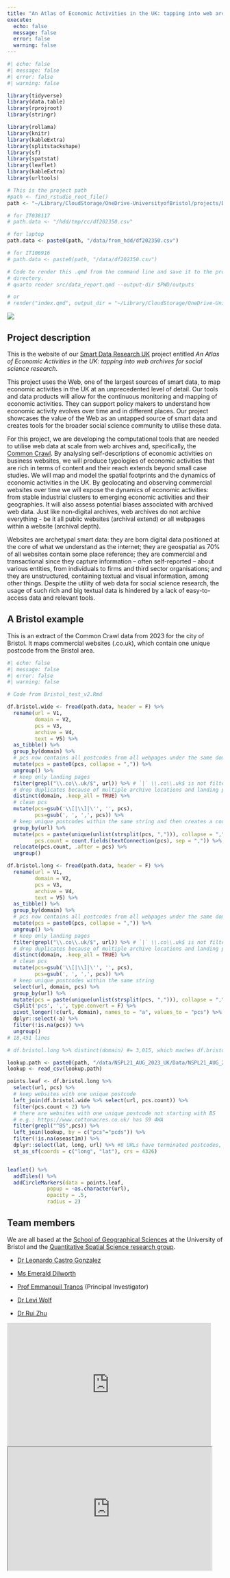 ```yaml
---
title: "An Atlas of Economic Activities in the UK: tapping into web archives for social science research"
execute:
  echo: false
  message: false
  error: false
  warning: false
---
```


```r
#| echo: false
#| message: false
#| error: false
#| warning: false

library(tidyverse)
library(data.table)
library(rprojroot)
library(stringr)

library(rollama)
library(knitr)
library(kableExtra)
library(splitstackshape) 
library(sf)
library(spatstat)
library(leaflet)
library(kableExtra)
library(urltools)

# This is the project path
#path <- find_rstudio_root_file()
path <- "~/Library/CloudStorage/OneDrive-UniversityofBristol/projects/DFA"

# for IT038117
# path.data <- "/hdd/tmp/cc/df202350.csv"

# for laptop
path.data <- paste0(path, "/data/from_hdd/df202350.csv")

# for IT106916
# path.data <- paste0(path, "/data/df202350.csv")

# Code to render this .qmd from the command line and save it to the project
# directory.
# quarto render src/data_report.qmd --output-dir $PWD/outputs

# or 
# render("index.qmd", output_dir = "~/Library/CloudStorage/OneDrive-UniversityofBristol/projects/atlas-web/docs")
```


![](images/London_data_week.jpeg)

## Project description

This is the website of our [Smart Data Research UK](https://www.sdruk.ukri.org/2024/05/21/funding-new-smart-data-research/) project entitled *An Atlas of Economic Activities in the UK: tapping into web archives for social science research*.

This project uses the Web, one of the largest sources of smart data, to map economic activities in the UK at an unprecedented level of detail. Our tools and data products will allow for the continuous monitoring and mapping of economic activities. They can support policy makers to understand how economic activity evolves over time and in different places. Our project showcases the value of the Web as an untapped source of smart data and creates tools for the broader social science community to utilise these data. 

For this project, we are developing the computational tools that are needed to utilise web data at scale from web archives and, specifically, the [Common Crawl](https://commoncrawl.org/). By analysing self-descriptions of economic activities on business websites, we will produce typologies of economic activities that are rich in terms of content and their reach extends beyond small case studies. We will map and model the spatial footprints and the dynamics of economic activities in the UK. By geolocating and observing commercial websites over time we will expose the dynamics of economic activities: from stable industrial clusters to emerging economic activities and their geographies. It will also assess potential biases associated with archived web data. Just like non-digital archives, web archives do not archive everything - be it all public websites (archival extend) or all webpages within a website (archival depth).

Websites are archetypal smart data: they are born digital data positioned at the core of what we understand as the internet; they are geospatial as 70% of all websites contain some place reference; they are commercial and transactional since they capture information -- often self-reported -- about various entities, from individuals to firms and third sector organisations; and they are unstructured, containing textual and visual information, among other things. Despite the utility of web data for social science research, the usage of such rich and big textual data is hindered by a lack of easy-to-access data and relevant tools.

## A Bristol example

This is an extract of the Common Crawl data from 2023 for the city of Bristol. It maps commercial websites (.co.uk), which contain one unique postcode from the Bristol area.

```r
#| echo: false
#| message: false
#| error: false
#| warning: false

# Code from Bristol_test_v2.Rmd

df.bristol.wide <- fread(path.data, header = F) %>% 
  rename(url = V1,
         domain = V2,
         pcs = V3,
         archive = V4,
         text = V5) %>% 
  as_tibble() %>% 
  group_by(domain) %>% 
  # pcs now contains all postcodes from all webpages under the same domain
  mutate(pcs = paste0(pcs, collapse = ",")) %>% 
  ungroup() %>% 
  # keep only landing pages
  filter(grepl("\\.co\\.uk/$", url)) %>% # `|` \\.co\\.uk$ is not filtered out
  # drop duplicates because of multiple archive locations and landing page duplicates (both http and https)
  distinct(domain, .keep_all = TRUE) %>% 
  # clean pcs
  mutate(pcs=gsub('\\[|\\]|\'', '', pcs),
         pcs=gsub(', ', ',', pcs)) %>% 
  # keep unique postcodes within the same string and then creates a count
  group_by(url) %>% 
  mutate(pcs = paste(unique(unlist(strsplit(pcs, ","))), collapse = ","),
         pcs.count = count.fields(textConnection(pcs), sep = ",")) %>% 
  relocate(pcs.count, .after = pcs) %>% 
  ungroup()

df.bristol.long <- fread(path.data, header = F) %>% 
  rename(url = V1,
         domain = V2,
         pcs = V3,
         archive = V4,
         text = V5) %>% 
  as_tibble() %>% 
  group_by(domain) %>% 
  # pcs now contains all postcodes from all webpages under the same domain
  mutate(pcs = paste0(pcs, collapse = ",")) %>% 
  ungroup() %>% 
  # keep only landing pages
  filter(grepl("\\.co\\.uk/$", url)) %>% # `|` \\.co\\.uk$ is not filtered out
  # drop duplicates because of multiple archive locations and landing page duplicates (both http and https)
  distinct(domain, .keep_all = TRUE) %>% 
  # clean pcs
  mutate(pcs=gsub('\\[|\\]|\'', '', pcs),
         pcs=gsub(', ', ',', pcs)) %>% 
  # keep unique postcodes within the same string
  select(url, domain, pcs) %>% 
  group_by(url) %>% 
  mutate(pcs = paste(unique(unlist(strsplit(pcs, ","))), collapse = ",")) %>% 
  cSplit('pcs', ',', type.convert = F) %>% 
  pivot_longer(!c(url, domain), names_to = "a", values_to = "pcs") %>% 
  dplyr::select(-a) %>%
  filter(!is.na(pcs)) %>% 
  ungroup()
# 18,451 lines           

# df.bristol.long %>% distinct(domain) #= 3,015, which maches df.bristol.wide 

lookup.path <- paste0(path, "/data/NSPL21_AUG_2023_UK/Data/NSPL21_AUG_2023_UK.csv")
lookup <- read_csv(lookup.path)

points.leaf <- df.bristol.long %>% 
  select(url, pcs) %>% 
  # keep websites with one unique postcode
  left_join(df.bristol.wide %>% select(url, pcs.count)) %>% 
  filter(pcs.count < 2) %>% 
  # there are websites with one unique postcode not starting with BS
  # e.g.: https://www.cottonacres.co.uk/ has S9 4WA 
  filter(grepl("^BS",pcs)) %>%   
  left_join(lookup, by = c("pcs"="pcds")) %>% 
  filter(!is.na(oseast1m)) %>%
  dplyr::select(lat, long, url) %>% #8 URLs have terminated postcodes, 677 in Channel Islands
  st_as_sf(coords = c("long", "lat"), crs = 4326) 


leaflet() %>%
  addTiles() %>%
  addCircleMarkers(data = points.leaf,
             popup = ~as.character(url),
             opacity = .5,
             radius = 2)
```
## Team members

We are all based at the [School of Geographical Sciences](https://www.bristol.ac.uk/geography/) at the University of Bristol and the [Quantitative Spatial Science research group](https://quss.blogs.bristol.ac.uk/).

- [Dr Leonardo Castro Gonzalez](https://leonardocastro.github.io/)

- [Ms Emerald Dilworth](https://www.linkedin.com/in/emeralddilworth/?originalSubdomain=uk)

- [Prof Emmanouil Tranos](https://etranos.info/) (Principal Investigator)

- [Dr Levi Wolf](https://www.bristol.ac.uk/geography/people/levi-wolf/overview.html)

- [Dr Rui Zhu](https://www.bristol.ac.uk/geography/people/rui-zhu/overview.html)


<iframe src="https://uob-my.sharepoint.com/personal/nw19521_bristol_ac_uk/_layouts/15/Doc.aspx?sourcedoc={d48f9f47-e539-4849-98f9-e5e53cef0d44}&amp;action=embedview&amp;wdAr=1.7777777777777777" width="476px" height="288px" frameborder="0"></iframe>

```{=html}
<iframe width="476" height="288" src="https://uob-my.sharepoint.com/personal/nw19521_bristol_ac_uk/_layouts/15/Doc.aspx?sourcedoc={d48f9f47-e539-4849-98f9-e5e53cef0d44}&amp;action=embedview&amp;wdAr=1.7777777777777777" title="Quarto Documentation"></iframe>
```
 
<!-- ``` -->

<!-- The project will deliver a data product, a dynamic inventory of commercial websites, including their URLs, timestamps, associated geolocations and typologies of economic activities - the Atlas of Economic Activities in the UK. We will design our code so that it can incorporate past and future versions of the CC data. Due to the UK legislation, we cannot openly provide the web data and text we will mine from the CC. Instead, the data product will include a workflow to the CC for other researchers to mine the content of archived websites of interest. We will collaborate with the Consumer Data Research Centre (CDRC) to produce an interactive visualisation (web map). The Atlas does not aim to replace SIC codes, but instead to complement them by providing a dynamic and flexible typology economic of activities. Researchers and policy makers interested in the distribution and evolution of economic activities will directly benefit as they will obtain a detailed understanding of the (co)location of economic activities even at the building level and over time. -->

<!-- We will openly disseminate the code we will develop in a small library and reproducible notebooks. We expect our tools to be used by other researchers (1) interested in business-related questions who will directly use our code to mine commercial websites, e.g. for tracing R&D and innovation activities; and (2) who want to analyse other subsets of the web such as UK governmental websites (.gov.uk) or other country code top-level domain (ccTLD - .de) to answer substantive questions within their research domains. -->
